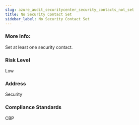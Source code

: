```yaml
---
slug: azure_audit_securitycenter_security_contacts_not_set
title: No Security Contact Set
sidebar_label: No Security Contact Set
---
```


### More Info:

Set at least one security contact.

### Risk Level

Low

### Address

Security

### Compliance Standards

CBP

